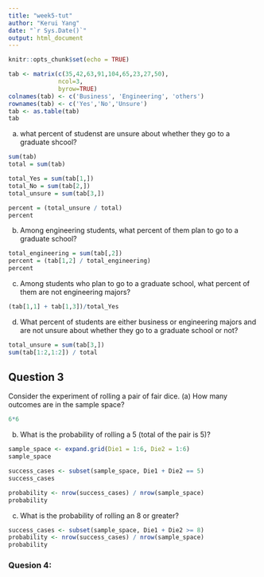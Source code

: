 ```yaml
---
title: "week5-tut"
author: "Kerui Yang"
date: "`r Sys.Date()`"
output: html_document
---
```


```r
knitr::opts_chunk$set(echo = TRUE)
```

```r
tab <- matrix(c(35,42,63,91,104,65,23,27,50),
              ncol=3,
              byrow=TRUE)
colnames(tab) <- c('Business', 'Engineering', 'others')
rownames(tab) <- c('Yes','No','Unsure')
tab <- as.table(tab)
tab
```

a) what percent of studenst are unsure about whether they go to a graduate shcool?

```r
sum(tab)
total = sum(tab)
```

```r
total_Yes = sum(tab[1,])
total_No = sum(tab[2,])
total_unsure = sum(tab[3,])
```
```r
percent = (total_unsure / total)
percent
```


b) Among engineering students, what percent of them plan to go to a graduate school?

```r
total_engineering = sum(tab[,2])
percent = (tab[1,2] / total_engineering)
percent
```
c) Among students who plan to go to a graduate school, what percent of them are not engineering
majors?

```r
(tab[1,1] + tab[1,3])/total_Yes

```

d) What percent of students are either business or engineering majors and are not unsure about
whether they go to a graduate school or not?

```r
total_unsure = sum(tab[3,])
sum(tab[1:2,1:2]) / total 
```



## Question 3
Consider the experiment of rolling a pair of fair dice.
(a) How many outcomes are in the sample space?
```r
6*6
```
(b) What is the probability of rolling a 5 (total of the pair is 5)?

```r
sample_space <- expand.grid(Die1 = 1:6, Die2 = 1:6)
sample_space
```
```r
success_cases <- subset(sample_space, Die1 + Die2 == 5)
success_cases 
```
```r
probability <- nrow(success_cases) / nrow(sample_space)
probability
```

(c) What is the probability of rolling an 8 or greater?
```r
success_cases <- subset(sample_space, Die1 + Die2 >= 8)
probability <- nrow(success_cases) / nrow(sample_space)
probability
```


### Quesion 4:


```r


```

